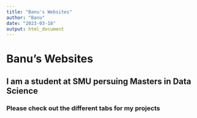 ```yaml
---
title: "Banu's Websites"
author: "Banu"
date: "2023-03-18"
output: html_document
---
```


# Banu's Websites
## I am a student at SMU persuing Masters in Data Science
### Please check out the different tabs for my projects

